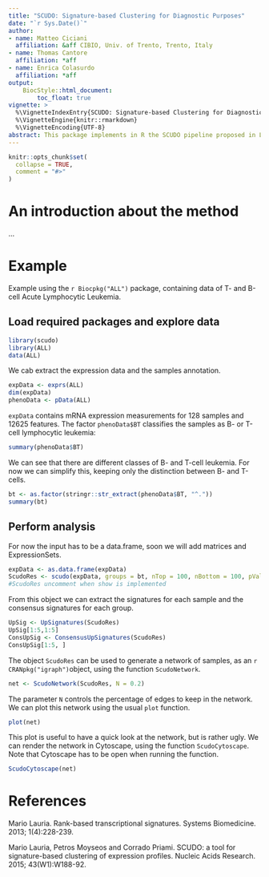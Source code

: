 ```yaml
---
title: "SCUDO: Signature-based Clustering for Diagnostic Purposes"
date: "`r Sys.Date()`"
author:
- name: Matteo Ciciani
  affiliation: &aff CIBIO, Univ. of Trento, Trento, Italy
- name: Thomas Cantore
  affiliation: *aff
- name: Enrica Colasurdo
  affiliation: *aff
output:
    BiocStyle::html_document:
        toc_float: true
vignette: >
  %\VignetteIndexEntry{SCUDO: Signature-based Clustering for Diagnostic Purposes}
  %\VignetteEngine{knitr::rmarkdown}
  %\VignetteEncoding{UTF-8}
abstract: This package implements in R the SCUDO pipeline proposed in Lauria (2013) and Lauria, Moyseos, Priami (2015).
---
```


```r
knitr::opts_chunk$set(
  collapse = TRUE,
  comment = "#>"
)
```

# An introduction about the method

...

# Example

Example using the `r Biocpkg("ALL")` package, containing data of T- and B-cell Acute Lymphocytic Leukemia.

## Load required packages and explore data

```r
library(scudo)
library(ALL)
data(ALL)
```

We cab extract the expression data and the samples annotation.

```r
expData <- exprs(ALL)
dim(expData)
phenoData <- pData(ALL)
```

`expData` contains mRNA expression measurements for 128 samples and 12625 features. The factor `phenoData$BT` classifies the samples as B- or T-cell lymphocytic leukemia:

```r
summary(phenoData$BT)
```

We can see that there are different classes of B- and T-cell leukemia. For now we can simplify this, keeping only the distinction between B- and T-cells.

```r
bt <- as.factor(stringr::str_extract(phenoData$BT, "^."))
summary(bt)
```

## Perform analysis

For now the input has to be a data.frame, soon we will add matrices and ExpressionSets.

```r
expData <- as.data.frame(expData)
ScudoRes <- scudo(expData, groups = bt, nTop = 100, nBottom = 100, pValue = 0.1)
#ScudoRes uncomment when show is implemented
```

From this object we can extract the signatures for each sample and the consensus signatures for each group.

```r
UpSig <- UpSignatures(ScudoRes)
UpSig[1:5,1:5]
ConsUpSig <- ConsensusUpSignatures(ScudoRes)
ConsUpSig[1:5, ]
```

The object `ScudoRes` can be used to generate a network of samples, as an `r CRANpkg("igraph")`object, using the function `ScudoNetwork`.

```r
net <- ScudoNetwork(ScudoRes, N = 0.2)
```

The parameter `N` controls the percentage of edges to keep in the network. We can plot this network using the usual `plot` function.

```r
plot(net)
```

This plot is useful to have a quick look at the network, but is rather ugly. We can render the network in Cytoscape, using the function `ScudoCytoscape`. Note that Cytoscape has to be open when running the function.

```r
ScudoCytoscape(net)
```

# References

Mario Lauria. Rank-based transcriptional signatures. Systems Biomedicine. 2013; 1(4):228-239.

Mario Lauria, Petros Moyseos and Corrado Priami. SCUDO: a tool for signature-based clustering of expression profiles. Nucleic Acids Research. 2015; 43(W1):W188-92.

